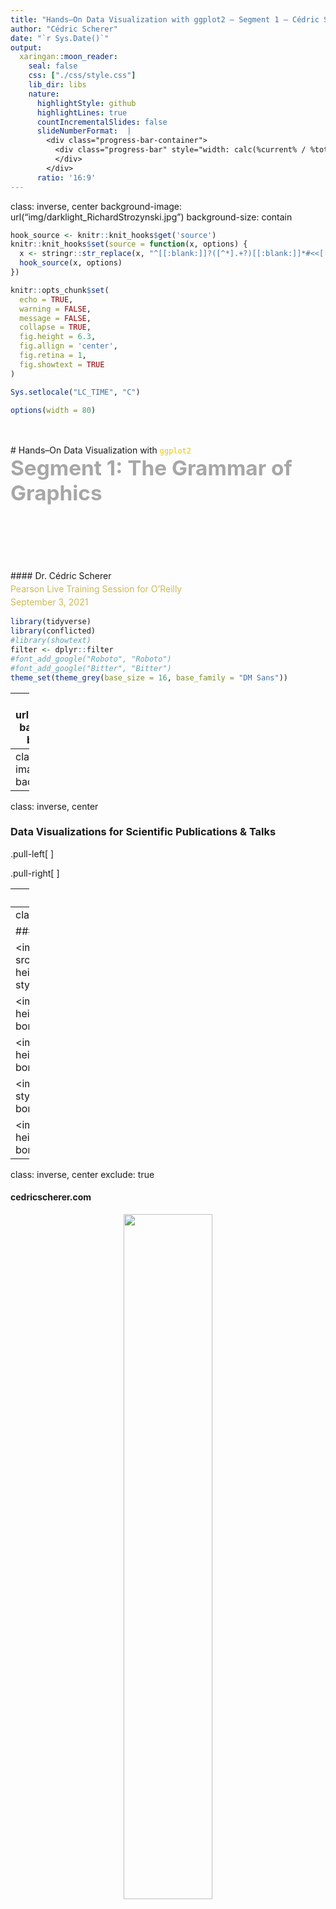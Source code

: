 ```yaml
---
title: "Hands–On Data Visualization with ggplot2 – Segment 1 – Cédric Scherer"
author: "Cédric Scherer"
date: "`r Sys.Date()`"
output:
  xaringan::moon_reader:
    seal: false
    css: ["./css/style.css"]
    lib_dir: libs
    nature:
      highlightStyle: github
      highlightLines: true
      countIncrementalSlides: false
      slideNumberFormat:  |
        <div class="progress-bar-container">
          <div class="progress-bar" style="width: calc(%current% / %total% * 100%);">
          </div>
        </div>
      ratio: '16:9'
---
```

class: inverse, center
background-image: url("img/darklight_RichardStrozynski.jpg")
background-size: contain

```r
hook_source <- knitr::knit_hooks$get('source')
knitr::knit_hooks$set(source = function(x, options) {
  x <- stringr::str_replace(x, "^[[:blank:]]?([^*].+?)[[:blank:]]*#<<[[:blank:]]*$", "*\\1")
  hook_source(x, options)
})

knitr::opts_chunk$set(
  echo = TRUE, 
  warning = FALSE, 
  message = FALSE, 
  collapse = TRUE,
  fig.height = 6.3,
  fig.allign = 'center',
  fig.retina = 1,
  fig.showtext = TRUE
)

Sys.setlocale("LC_TIME", "C")

options(width = 80)
```

<br><br>
# Hands–On Data Visualization with <code style='color:#ebc500;'>ggplot2</code><br><b style='font-size:25pt;color:#a7a7a7;'>Segment 1: The Grammar of Graphics</b>
<br><br><br><br><br><br><br>
#### Dr. Cédric Scherer<b style='color:#ccba56;font-weight:400;line-height:150%;'><br>Pearson Live Training Session for O'Reilly<br>September 3, 2021</b><br>

```r
library(tidyverse)
library(conflicted)
#library(showtext)
filter <- dplyr::filter
#font_add_google("Roboto", "Roboto")
#font_add_google("Bitter", "Bitter")
theme_set(theme_grey(base_size = 16, base_family = "DM Sans"))
```

---
background-image: url("img/portfolio/Cards.png")
background-position: center
background-size: contain

---
class: center
background-image: url("img/rtidy2.png")
background-size: contain

---
class: inverse, center

### Data Visualizations for Scientific Publications & Talks

.pull-left[
<p style='text-align:center;'><img src="img/portfolio/Fig2_disease-data_full_log.png" style='width:91%;border-style:solid; border-color:#606060;'><br><capinv>Scherer et al. 2019 Journal of Animal Ecology</capinv></p>
]

.pull-right[
<p style='text-align:center;'><img src="img/portfolio/SwiFCoIBMove_density.png" style='width:92%;border-style:solid; border-color:#606060;'><br><capinv>Scherer et al. 2020 Oikos</capinv></p>
<p style='text-align:center;'><img src="img/portfolio/NLMR_case_study.png" style='width:92%;border-style:solid; border-color:#606060;'><br><capinv>Sciaini et al. 2019 Methods in Ecology & Evolution</capinv></p>
]

---
class: inverse, center

### Data Visualizations for Client Projects

<img src="img/portfolio/jupiter_daily_ma_candles.png", height=243px, style="position:absolute; top:16%; left:2%; border-style:solid; border-color:#606060;"></img>

<img src="img/portfolio/20201116_FP_2_5_rating_lolli_1.png", height=243px, style="position:absolute; top:16%; left:37.97%; border-style:solid; border-color:#606060;"></img>

<img src="img/portfolio/3_time_eandy_highlight_1.png", height=243px, style="position:absolute; top:16%; right:2%; border-style:solid; border-color:#606060;"></img>

<img src="img/portfolio/20200514_FP_12_1_statement_boykott_doughnut_1.png", height=259px, style="position:absolute; top:54%; left:2%; border-style:solid; border-color:#606060;"></img>

<img src="img/portfolio/20200723_FP_2_jpmorgan_line_change_1.png", height=259px, style="position:absolute; top:54%; left:26.7%; border-style:solid; border-color:#606060;"></img>

<img src="img/portfolio/fig_g3.png", height=259px, style="position:absolute; top:54%; right:2%; border-style:solid; border-color:#606060;"></img>

---
class: inverse, center

### Data Visualizations as Personal Projects

<img src="img/portfolio/20200630_TT_2020_27_Xmen_annotated.png", height=273px, style="position:absolute; top:14%; left:2%; border-style:solid; border-color:#606060;"></img>

<img src="img/portfolio/03_Polygons_GlobalMortality.png", height=273px, style="position:absolute; top:14%; left:32.9%; border-style:solid; border-color:#606060;"></img>

<img src="img/portfolio/2020_28_CoffeeRatings.png", height=273px, style="position:absolute; top:14%; right:2%; border-style:solid; border-color:#606060;"></img>

<img src="img/portfolio/19_global_change.png", height=266px, style="position:absolute; top:55.6%; left:2%; border-style:solid; border-color:#606060;"></img>

<img src="img/portfolio/CheetahMap_rcarto_sd.png", height=266px, style="position:absolute; top:55.6%; right:2%; border-style:solid; border-color:#606060;"></img>

---
class: inverse, center
exclude: true

#### cedricscherer.com

<p style='text-align:center;'><img src="img/portfolio/blog.png" style='width:53%;'><br><b style='color:lightgrey;font-size:12pt;'>cedricscherer.netlify.com</b></p>

---
class: inverse, center
exclude: true

.pull-left[
<p style='text-align:center;'><img src="img/portfolio/blog-tutorial.png" style='width:64%;'></p>
]

.pull-right[
<p style='text-align:center;'><img src="img/portfolio/blog-evol.png" style='width:64%;'></p>
]

---
class: inverse, center
exclude: true

#### github.com/z3tt

<p style='text-align:center;'><img src="img/portfolio/github.png" style='width:46%;'><br><b style='color:lightgrey;font-size:12pt;'>github.com/z3tt</b>

---
class: center, inverse

<br>
<p style="text-align:center;"><img src="img/ggplot2.png" style="width: 20%">
<br><br>

<b style='font-size:28pt;'><code style='color:#ebc500;'>ggplot2</code> is a system for declaratively creating graphics,<br>based on "The Grammar of Graphics" (Wilkinson, 2005).</b>

--

<br>
<span style='font-size:22pt;'>You provide the data, tell <code style='color:#ebc500;font-weight:700;'>ggplot2</code> how to <b>map variables to aesthetics</b>,<br>what graphical primitives to use, and it takes care of the details.</span><br>
<br>
<i style='font-size:12pt;color:grey;'>ggplot2 package description</i>

---
<br><br>

# Advantages of `ggplot2`

<br>
<ul style='font-size:22pt;color:#28a87d;font-weight:700;'>
<li>consistent underlying grammar of graphics (Wilkinson, 2005)</li>
</ul>

---
<br><br>

# Advantages of `ggplot2`

<br>
<ul style='font-size:22pt;color:#28a87d;font-weight:700;'>
<li>consistent underlying grammar of graphics (Wilkinson, 2005)</li>
<br>
<li>very flexible, layered plot specification</li> 
</ul>

---
<br><br>

# Advantages of `ggplot2`

<br>
<ul style='font-size:22pt;color:#28a87d;font-weight:700;'>
<li>consistent underlying grammar of graphics (Wilkinson, 2005)</li>
<br>
<li>very flexible, layered plot specification</li> 
<br>
<li>theme system for polishing plot appearance</li>
</ul>

---
<br><br>

# Advantages of `ggplot2`

<br>
<ul style='font-size:22pt;color:#28a87d;font-weight:700;'>
<li>consistent underlying grammar of graphics (Wilkinson, 2005)</li>
<br>
<li>very flexible, layered plot specification</li> 
<br>
<li>theme system for polishing plot appearance</li>
<br>  
<li>active and helpful community</li>
</ul>

---
class: center, middle

<img src="img/ah_ggplot2_exploratory.png" style='width:53%;'><br><cap>Illustration by Allison Horst</cap>

---
class: center, middle

<p style='text-align:center;'><img src="img/basic_ggplots.png" style='width:80%;'><br><cap>Source: Rstudio (ggplot2.tidyverse.org)</cap></p>

---
class: center, middle

<img src="img/ah_ggplot2_masterpiece.png" style='width:64%;'><br><cap>Illustration by Allison Horst</cap>

---
class: inverse, center, middle

# <b style='font-size:70pt;'>The <code style='color:#ebc500;'>ggplot2</code> Showcase</b><br><br>

---
class: inverse, center, middle

<p style='text-align:center;'><img src="img/showcase/bbc-gallery.png" style='width:90%;'><br><capinv>Collection of BBC Graphics<br><span style='color:grey;font-size:8pt;'>(modified from bbc.github.io/rcookbook)</span></capinv></p>

---
class: inverse, center, middle

<p style='text-align:center;'><img src="img/showcase/bbc-gallery-quote.png" style='width:90%;'><br><capinv>Collection of BBC Graphics<br><span style='color:grey;font-size:8pt;'>(modified from bbc.github.io/rcookbook)</span></capinv></p>

---
class: inverse, center, middle

<p style='text-align:center;'><img src="img/showcase/20201013_OurWorldInData_emissions_1.png" style='width:73%;'>
<br><capinv>Reworked OurWorldInData Graph</capinv></p>

---
class: inverse, center, middle

<p style='text-align:center;'><img src="img/showcase/2020_31_PalmerPenguins.png" style='width:32%;'>
<br><capinv>Contribution to #TidyTuesday 2020/31</capinv></p>

---
class: inverse, center, middle

<p style='text-align:center;'><img src="img/showcase/21_downwards_not_really_umpf.png" style='width:80%;'>
<br><capinv>Contribution to #30DayChartChallenge 2021</capinv></p>

---
class: inverse, center, middle

<p style='text-align:center;'><img src="img/showcase/europe_sprengler.jpeg" style='width:49%;'><br><capinv>European Elections by Torsten Sprenger<br><span style='color:grey;font-size:8pt;'>(twitter.com/spren9er/status/1138000009306234880)</span></capinv></p>

---
class: inverse, center, middle

<p style='text-align:center;'><img src="img/showcase/20200307_TT_2020_08_CarbonFoodprint_alt.png" style='width:73%;'>
<br><capinv>Contribution to #TidyTuesday</capinv></p>

---
class: inverse, center, middle
exclude: true

<p style='text-align:center;'><img src="img/showcase/20190908_SWD_2019_09_Uncertainty.png" style='width:73%;'>
<br><capinv>Contribution to #SWDchallenge</capinv></p>

---
class: inverse, center, middle

<p style='text-align:center;'><img src="img/showcase/SWD_2020_01_SmallMultiples_grey.png" style='width:100%;'><br><capinv>Contribution to #SWDchallenge</capinv></p>

---
class: inverse, center, middle
exclude: true

<p style='text-align:center;'><img src="img/showcase/20200630_corona_map_yday_latest_1.png" style='width:60%;'><br><capinv>Personal Project "The Worst Days So Far"</capinv></p>

---
class: inverse, center, middle

<p style='text-align:center;'><img src="img/showcase/jack_davison.png" style='width:40%;'><br><capinv>#TidyTuesday Contribution by Jack Davison<br><span style='color:grey;font-size:8pt;'>(github.com/jack-davison/tidytuesday)</span></capinv></p>

---
class: inverse, center, middle

<p style='text-align:center;'><img src="img/showcase/20210131_BES_CheetahMap_rcarto_hd.png" style='width:65%;'><br><capinv>Contribution to the BES MoveMap Contest</capinv></p>

---
class: inverse, center, middle

<p style='text-align:center;'><img src="img/showcase/swiss_map.png" style='width:65%;'><br><capinv>Bivariate Choropleth Map by Timo Gossenbacher<br><span style='color:grey;font-size:8pt;'>(timogrossenbacher.ch/2019/04/bivariate-maps-with-ggplot2-and-sf)</span></capinv></p>

---
class: inverse, center, middle

.pull-left[
<p style='text-align:center;'><img src="img/showcase/gganimate-hurricane.gif" style='width:71%;'><br><capinv>Example of the {gganimate} Package<br><span style='color:grey;font-size:8pt;'>(github.com/thomasp85/gganimate/wiki)</span></capinv></p>
]

.pull-right[
<p style='text-align:center;'><img src="img/showcase/dwd_anim_diff_yrs_short.gif" style='width:100%;'><br><capinv>Personal Project</capinv></p>
]

---
class: inverse, center, middle

<p style='text-align:center;'><img src="img/showcase/genart.png" style='width:71%;'><br><capinv>Generative art by Thomas Lin Pedersen<br></capinv></p>

---
class: inverse, center, middle

# <b style='font-size:70pt;color:#ebc500;'>The Setup</b><br><br>

---

## The Course Material

* **Clone the <a href="https://github.com/z3tt/hands-on-ggplot2-training">repository</a>**

<p style='text-align:center;'><img src="img/setup/repo.png" style='width:69%;'>

---

## The Course Material

* Clone the <a href="https://github.com/z3tt/hands-on-ggplot2-training">repository</a>.
* **Open the R Project: `hands-on-ggplot2.Rproj`**

<p style='text-align:center;'><img src="img/setup/rproj.png" style='width:80%;'>

---

## The Course Material

* Clone the <a href="https://github.com/z3tt/hands-on-ggplot2-training">repository</a>.
* Open the R Project: `hands-on-ggplot2.Rproj`
* **Open the first script: `01-grammar.Rmd`**

<p style='text-align:center;'><img src="img/setup/rstudio-file.png" style='width:69%;'>

---

## The Course Material

* Clone the <a href="https://github.com/z3tt/hands-on-ggplot2-training">repository</a>.
* Open the R Project: `hands-on-ggplot2.Rproj`
* Open the first script: `01-grammar.Rmd`
* **Run code locally**

<p style='text-align:center;'><img src="img/setup/run-code.png" style='width:66%;'>

---

## The Course Material

* Clone the <a href="https://github.com/z3tt/hands-on-ggplot2-training">repository</a>.
* Open the R Project: `hands-on-ggplot2.Rproj`
* Open the first script: `01-grammar.Rmd`
* Run code locally or **knit the report**

<p style='text-align:center;'><img src="img/setup/knit.png" style='width:66%;'>

---

## The Course Material

* Clone the <a href="https://github.com/z3tt/hands-on-ggplot2-training">repository</a>.
* Open the R Project: `hands-on-ggplot2.Rproj`
* Open the first script: `01-grammar.Rmd`
* Run code locally or **knit the report**

<p style='text-align:center;'><img src="img/setup/report.png" style='width:65%;'>

---

## The Package

<span style='font-size:16pt;'>`ggplot2` is a **data visualization package** for the programming language `R` created by Hadley Wickham.</span>

```r
install.packages("ggplot2")
library(ggplot2)
```

--

<span style='font-size:16pt;'>`ggplot2` is part of the [`tidyverse`](https://blog.rstudio.org/2016/09/15/tidyverse-1-0-0/), a set of packages to manipulate and explore data.</span>

```r
install.packages("tidyverse")
library(tidyverse)
```

<p style="text-align:right;"><img src="img/tidyverse.png" style="width: 58%"><font color="grey" size=2><i>Source: dicook.org/files/rstudio/#3</i></font></p>

---

## The Data Set

We use **cryptocurrency financial data**, pulled from [CoinMarketCap.com](https://www.kaggle.com/philmohun/cryptocurrency-financial-data).<br>

<p style='text-align:left;'><img src="img/data-kaggle.png" style='width:59%;'>

---

We limit the data to the period 08/2017–12/2019 and the top 4 cryptocurrencies:

![](./img/data.png)

---
class: inverse, center, middle

# <b style='font-size:70pt;color:#ebc500;'>Import the Data</b><br><br>

---

## Import the Data

Using the `read_csv()` function form the `{readr}` package, we can read the data directly from the web:

```r
url <- "https://raw.githubusercontent.com/z3tt/hands-on-ggplot2/main/data/crypto_cleaned.csv"

data <- readr::read_csv(url)
```

---

## Short Explanation of `::`

<br>The so–called **namespace** allows to access functions from a package directly without loading it first.

<code style='font-size:30pt;'>packagename::function(argument)</code>

--

<br>Furthermore, it helps readers to understand from which package a function is imported from.

---

## Import the Data

Using the `read_csv()` function form the `{readr}` package, we can read the data directly from the web:

```r
url <- "https://raw.githubusercontent.com/z3tt/hands-on-ggplot2/main/data/crypto_cleaned.csv"

data <- readr::read_csv(url)

data #<<
```

---

## Import the Data

Of course, one can import local files as well:

```r
data_local <- readr::read_csv("data/crypto_cleaned.csv")

data_local
```

--

This assumes that you have placed the file in a folder called `data` in your working directory.  
You can specify this directory via `setwd()` or, and preferably, use R projects.

---
class: inverse, center, middle

# <b style='font-size:70pt;'>The Structure of<br><code style='color:#ebc500;'>ggplot2</code></b><br><br>
# <span style='font-size:40pt;color:#a7a7a7;'>"The Grammar of Graphics"</span><br><br>

---

## The Structure of `ggplot2`

<br>
<table style='width:100%;font-size:15pt;font-family:DM Sans;'>
  <tr>
    <th>Layer</th>
    <th>Function</th>
    <th>Explanation</th>
  </tr>
  <tr>
    <td><b style='color:#67676;'>Data</b></td>
    <td><code>ggplot(data)</code></td>
    <td>The raw data that you want to visualise.</td>
  </tr>
  <tr>
    <td><b style='color:#67676;'>Aesthetics&emsp;&emsp;&emsp;&emsp;&emsp;</b></td>
    <td><code>aes()</code></td>
    <td>Aesthetic mappings of the geometric and statistical objects.</td>
  </tr>
  <tr>
    <td><b style='color:#67676;'>Layers</b></td>
    <td><code>geom_*()</code> and&nbsp;&nbsp;<code>stat_*()</code></td>
    <td>The geometric shapes and statistical summaries representing the data.</td>
  </tr>
</table>

---

## The Structure of `ggplot2`

<br>
<table style='width:100%;font-size:15pt;font-family:DM Sans;'>
  <tr>
    <th>Layer</th>
    <th>Function</th>
    <th>Explanation</th>
  </tr>
  <tr>
    <td><b style='color:#67676;'>Data</b></td>
    <td><code>ggplot(data)</code></td>
    <td>The raw data that you want to visualise.</td>
  </tr>
  <tr>
    <td><b style='color:#67676;'>Aesthetics&emsp;&emsp;&emsp;&emsp;&emsp;</b></td>
    <td><code>aes()</code></td>
    <td>Aesthetic mappings of the geometric and statistical objects.</td>
  <tr>
    <td><b style='color:#67676;'>Layers</b></td>
    <td><code>geom_*()</code> and&nbsp;&nbsp;<code>stat_*()</code></td>
    <td>The geometric shapes and statistical summaries representing the data.</td>
  </tr>
  <tr>
    <td><b style='color:#67676;'>Scales</b></td>
    <td><code>scale_*()</code></td>
    <td>Maps between the data and the aesthetic dimensions.</td>
  </tr>
  <tr>
    <td><b style='color:#67676;'>Coordinate System</b></td>
    <td><code>coord_*()</code></td>
    <td>Maps data into the plane of the data rectangle.</td>
  </tr>
  <tr>
    <td><b style='color:#67676;'>Facets</b></td>
    <td><code>facet_*()</code></td>
    <td>The arrangement of the data into a grid of plots.</td>
  </tr>
  <tr>
    <td><b style='color:#67676;'>Visual Themes</b></td>
    <td><code>theme()</code> and&nbsp;&nbsp;<code>theme_*()</code></td>
    <td>The overall visual defaults of a plot.</td>
  </tr>
</table>

---

## The Structure of `ggplot2`

<br>
<table style='width:100%;font-size:15pt;font-family:DM Sans;'>
  <tr>
    <th>Layer</th>
    <th>Function</th>
    <th>Explanation</th>
  </tr>
  <tr>
    <td><b style='color:#67676;'>Data</b></td>
    <td><code>ggplot(data)</code></td>
    <td>The raw data that you want to visualise.</td>
  </tr>
  <tr>
    <td><b style='color:#67676;'>Aesthetics&emsp;&emsp;&emsp;&emsp;&emsp;</b></td>
    <td><code>aes()</code></td>
    <td>Aesthetic mappings of the geometric and statistical objects.</td>
  </tr>
  <tr>
    <td><b style='color:#67676;'>Layers</b></td>
    <td><code>geom_*()</code> and&nbsp;&nbsp;<code>stat_*()</code></td>
    <td>The geometric shapes and statistical summaries representing the data.</td>
  </tr>
  <tr>
    <td><b style='color:#67676;'>Scales</b></td>
    <td><code>scale_*()</code></td>
    <td>Maps between the data and the aesthetic dimensions.</td>
  </tr>
  <tr>
    <td><b style='color:#67676;'>Coordinate System</b></td>
    <td><code>coord_*()</code></td>
    <td>Maps data into the plane of the data rectangle.</td>
  </tr>
  <tr>
    <td><b style='color:#67676;'>Facets</b></td>
    <td><code>facet_*()</code></td>
    <td>The arrangement of the data into a grid of plots.</td>
  </tr>
  <tr>
    <td><b style='color:#67676;'>Visual Themes</b></td>
    <td><code>theme()</code> and&nbsp;&nbsp;<code>theme_*()</code></td>
    <td>The overall visual defaults of a plot.</td>
  </tr>
  <tr>
    <td><b style='color:#67676;'>Annotations</b></td>
    <td><code>annotate()</code></td>
    <td>Add additional labels, geometries or images to a plot.</td>
  </tr>
</table>

---

## Data: <code style='color:#28a87d;font-weight:700;'>ggplot(data)</code>

We need to specify the data in the `ggplot()` call:

```r
ggplot(data = data) #<<
```

--

There is only an empty panel because `ggplot2` doesn't know **what** of the data it should plot.

---

## Aesthetics: <code style='color:#28a87d;font-weight:700;'>aes()</code>

We need to specify two variables we want to plot as positional `aes`thetics:

```r
ggplot(data = data, mapping = aes(x = date, y = close)) #<<
```

--

There is only an empty panel because `ggplot2` doesn't know **how** it should plot the data.

---

## <code style='color:#28a87d;font-weight:700;'>ggplot(data, aes(x, y))</code>

Thanks to implicit matching of arguments in `ggplot()` and `aes()`, we can also write:

```r
ggplot(data, aes(date, close)) #<<
```

---

## Layers: <b><code>geom\_\*()</code>&nbsp;&nbsp;and&nbsp;&nbsp;<code>stat_*()</code></b>

By adding one or multiple layers we can tell `ggplot2` *how*&nbsp;&nbsp;to represent the data.<br>
There are lots of build-in geometric elements (`geom's`) and statistical transformations (`stat's`):

<p style="text-align:center;"><img src="img/ggplot-layers.png" style="width: 54%"><i style='font-size:10pt;color:grey;'>Adapted from ggplot2.tidyverse.org/reference</i></p>

---

## Layers: <code style='color:#28a87d;font-weight:700;'>geom_*()</code>

We can tell `ggplot2` to represent the data for example as a **scatter plot**:

```r
ggplot(data, aes(date, close)) +
  geom_point() #<<
```

---

## Layers: <code style='color:#28a87d;font-weight:700;'>geom_*()</code>

... or as a **line plot** to visualize the data as time series:

```r
ggplot(data, aes(date, close)) +
  geom_line() #<<
```

---

## Aesthetics: <code style='color:#28a87d;font-weight:700;'>aes()</code>

Aesthetics do not only refer to x and y positions, but also groupings, colors, fills, shapes etc.

```r
ggplot(data = data, mapping = aes(x = date, y = close, group = currency)) + #<<
  geom_line()
```

---

## Aesthetics: <code style='color:#28a87d;font-weight:700;'>aes()</code>

Aesthetics do not only refer to x and y positions, but also groupings, colors, fills, shapes etc.

```r
ggplot(data = data, mapping = aes(x = date, y = close, color = currency)) + #<<
  geom_line()
```

---

## Layers: <code style='color:#28a87d;font-weight:700;'>geom\_\*()</code> and <code style='color:#28a87d;font-weight:700;'>stat_*()</code>

The exciting thing about layers is that you can combine several `geom_*()` and `stat_*()` calls:

```r
ggplot(data, aes(date, close, color = currency)) +
  stat_smooth() + #<<
  geom_point() #<<
```

---

## Layers: <code style='color:#28a87d;font-weight:700;'>geom\_\*()</code> and <code style='color:#28a87d;font-weight:700;'>stat_*()</code>

... and aesthetics can be applied either **globally** or for each layer individually:

```r
ggplot(data, aes(date, close, color = currency, shape = currency)) + #<<
  stat_smooth() +
  geom_point()
```

---

## Layers: <code style='color:#28a87d;font-weight:700;'>geom\_\*()</code> and <code style='color:#28a87d;font-weight:700;'>stat_*()</code>

... and aesthetics can be applied either globally or for each layer **individually**:

```r
ggplot(data, aes(date, close)) +
  stat_smooth(aes(color = currency)) + #<<
  geom_point(aes(shape = currency)) #<<
```

---

## Exercise

* Import the data set on Chicago weather data:<br>https://raw.githubusercontent.com/z3tt/ggplot-courses/master/data/chicago-nmmaps.csv
  
* Inspect the data.

* Create a scatter plot of temperature (`temp`) versus day (`date`).

* Color the points by season (`season`).

* Color the points by year (`year`).
  + <span style='color:grey;'>What's the problem? How could you fix it?</span>

--

* **Bonus:** Turn the scatter plot, colored by season, into a line plot.
  + <span style='color:grey;'>What's the problem? How could you fix it?</span>

---

## Scales: <code style='color:#28a87d;font-weight:700;'>scales\_\*()</code>

Scales are directly connected to aesthetics:

.pull-left[
```r
ggplot(data, aes(x = date, y = close, 
                 color = currency)) +
  stat_smooth() +
  geom_point() +
  scale_x_date() +  #<<
  scale_y_continuous() +  #<<
  scale_color_discrete() #<<
```
]

.pull-right[
```r
```
]

---

## Scales: <code style='color:#28a87d;font-weight:700;'>scales\_\*()</code>

Scales are directly connected to aesthetics:

.pull-left[
```r
ggplot(data, aes(x = date, y = close, 
                 color = currency)) +
  stat_smooth() +
  geom_point() +
  scale_x_date(
    expand = c(0, 0), #<<
    date_breaks = "4 months", #<< 
    date_labels = "%m/%y", #<<
    name = NULL #<<
  ) +
  scale_y_continuous(
    labels = scales::dollar_format(), #<<
    sec.axis = dup_axis(name = NULL), #<<
    name = "Closing Price" #<<
  ) + 
  scale_color_discrete(
    guide = "none" #<<
  )
```
]

.pull-right[
```r
```
]

---

## Coordinate Systems: <code style='color:#28a87d;font-weight:700;'>coord\_\*()</code>

The coordinate system maps the two position to a 2d position on the plot:

.pull-left[
```r
ggplot(data, aes(x = date, y = close, 
                 color = currency)) +
  stat_smooth() +
  geom_point() +
  scale_x_date() + 
  scale_y_continuous() + 
  scale_color_discrete() +
  coord_cartesian() #<<
```
]

.pull-right[
```r
```
]

---

## Coordinate Systems: <code style='color:#28a87d;font-weight:700;'>coord\_\*()</code>

The coordinate system maps the two position to a 2d position on the plot:

.pull-left[
```r
ggplot(data, aes(x = date, y = close, 
                 color = currency)) +
  stat_smooth() +
  geom_point() +
  scale_x_date() + 
  scale_y_continuous() + 
  scale_color_discrete() +
  coord_polar() #<<
```
]

.pull-right[
```r
```
]

---

## Coordinate Systems: <code style='color:#28a87d;font-weight:700;'>coord\_\*()</code>

Changing the limits on the coordinate system allows to zoom in:

.pull-left[
```r
ggplot(data, aes(x = date, y = close, 
                 color = currency)) +
  stat_smooth() +
  geom_point() +
  scale_x_date() + 
  scale_y_continuous() + 
  scale_color_discrete() +
  coord_cartesian(
    xlim = c(as.Date("2018-11-01"), #<<
             as.Date("2019-11-01")), #<<
    ylim = c(NA, 100) #<<
  )
```
]

.pull-right[
```r
```
]

---
class: center, middle

## Facets, Themes, and Annotations will follow later!



---
class: inverse, center, middle

# <b style='font-size:70pt;color:lightgray;'>APPENDIX</b><br><br>

---

## Import the Data

The base R function `read.csv()` works in the same way as `readr::read_csv()`:

```r
data2 <- read.csv(url)

data2
```

---

## Import the Data

... and we can turn it into a **tibble** afterwards:

```r
data2 <- tibble::as_tibble(data2)

data2
```

However, note that by default the date column is runed into type `character`.

---

## Import the Data

The `import()` function from the `{rio}` package allows to load all kind of data formats:

```r
data3 <- rio::import(url)

data3
```

---

## Import the Data

... and we can turn it into a **tibble** afterwards:

```r
data3 <- tibble::as_tibble(data3)

data3
```

---

## Import the Data

The `import()` function from the `{rio}` package allows to load all kind of data formats:

```r
data_xlsx <- rio::import(here::here("data", "crypto_cleaned.xlsx"))

data_xlsx
```

---

## Import the Data

We can remove the first column by using the `select()` function from the `{dplyr}` package:

```r
data_xlsx <- dplyr::select(data_xlsx, -1)
#data_xlsx <- dplyr::select(data_xlsx, currency:yday)

data_xlsx
```

---

## Import the Data

... and turn it into a **tibble** afterwards:

```r
data_xlsx <- tibble::as_tibble(data_xlsx)

data_xlsx
```

---

## Import the Data

Of course, one can load local files as well. Preferably with the help of the `{here}` package and R projects:

```r
here::here()

data_local <- readr::read_csv(here::here("data", "crypto_cleaned.csv"))

data_local
```

---

## <code style='color:#28a87d;font-weight:700;'>ggplot(data) + aes(x, y)</code>

Some prefer to place the `aes()` outside the `ggplot()` call:

```r
ggplot(data) + #<<
  aes(x = date, y = close) #<<
```
